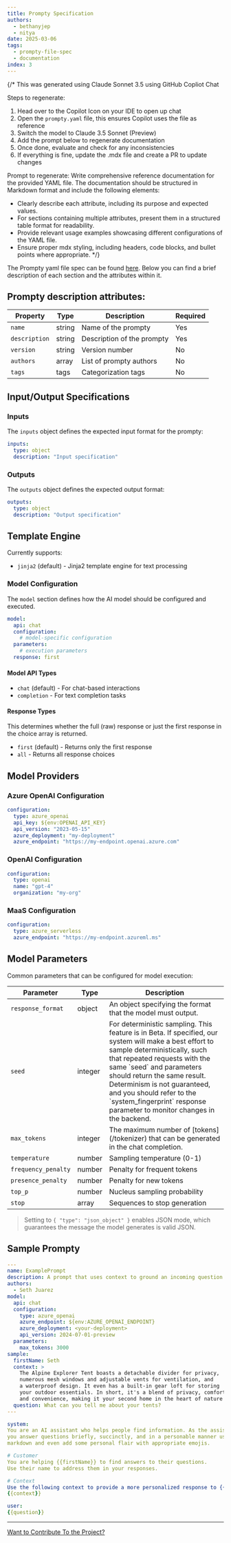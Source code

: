 ```yaml
---
title: Prompty Specification
authors:
  - bethanyjep
  - nitya
date: 2025-03-06
tags:
  - prompty-file-spec
  - documentation
index: 3
---
```



{/* This was generated using Claude Sonnet 3.5 using GitHub Copliot Chat

Steps to regenerate:
1. Head over to the Copilot Icon on your IDE to open up chat
2. Open the ``prompty.yaml`` file, this ensures Copilot uses the file as reference
3. Switch the model to Claude 3.5 Sonnet (Preview)
4. Add the prompt below to regenerate documentation
5. Once done, evaluate and check for any inconsistencies
6. If everything is fine, update the .mdx file and create a PR to update changes

Prompt to regenerate:
Write comprehensive reference documentation for the provided YAML file. The documentation should be structured in Markdown format and include the following elements:
- Clearly describe each attribute, including its purpose and expected values.
- For sections containing multiple attributes, present them in a structured table format for readability.
- Provide relevant usage examples showcasing different configurations of the YAML file.
- Ensure proper mdx styling, including headers, code blocks, and bullet points where appropriate. */}



The Prompty yaml file spec can be found [here](https://github.com/microsoft/prompty/blob/main/Prompty.yaml). Below you can find a brief description of each section and the attributes within it.

## Prompty description attributes:

<table>
  <thead>
    <tr>
      <th>Property</th>
      <th>Type</th>
      <th>Description</th>
      <th>Required</th>
    </tr>
  </thead>
  <tbody>
    <tr>
      <td><code>name</code></td>
      <td>string</td>
      <td>Name of the prompty</td>
      <td>Yes</td>
    </tr>
    <tr>
      <td><code>description</code></td>
      <td>string</td>
      <td>Description of the prompty</td>
      <td>Yes</td>
    </tr>
    <tr>
      <td><code>version</code></td>
      <td>string</td>
      <td>Version number</td>
      <td>No</td>
    </tr>
    <tr>
      <td><code>authors</code></td>
      <td>array</td>
      <td>List of prompty authors</td>
      <td>No</td>
    </tr>
    <tr>
      <td><code>tags</code></td>
      <td>tags</td>
      <td>Categorization tags</td>
      <td>No</td>
    </tr>
  </tbody>
</table>

## Input/Output Specifications

### Inputs

The `inputs` object defines the expected input format for the prompty:

```yaml
inputs:
  type: object
  description: "Input specification"
```

### Outputs

The `outputs` object defines the expected output format:

```yaml
outputs:
  type: object
  description: "Output specification"
```

## Template Engine

Currently supports:
- `jinja2` (default) - Jinja2 template engine for text processing

### Model Configuration

The `model` section defines how the AI model should be configured and executed.

```yaml
model:
  api: chat
  configuration:
    # model-specific configuration
  parameters:
    # execution parameters
  response: first
```

#### Model API Types

- `chat` (default) - For chat-based interactions
- `completion` - For text completion tasks

#### Response Types

This determines whether the full (raw) response or just the first response in the choice array is returned.

- `first` (default) - Returns only the first response
- `all` - Returns all response choices

## Model Providers

### Azure OpenAI Configuration

```yaml
configuration:
  type: azure_openai
  api_key: ${env:OPENAI_API_KEY}
  api_version: "2023-05-15"
  azure_deployment: "my-deployment"
  azure_endpoint: "https://my-endpoint.openai.azure.com"
```

### OpenAI Configuration

```yaml
configuration:
  type: openai
  name: "gpt-4"
  organization: "my-org"
```

### MaaS Configuration

```yaml
configuration:
  type: azure_serverless
  azure_endpoint: "https://my-endpoint.azureml.ms"
```

## Model Parameters

Common parameters that can be configured for model execution:

<table>
  <thead>
    <tr>
      <th>Parameter</th>
      <th>Type</th>
      <th>Description</th>
    </tr>
  </thead>
  <tbody>
    <tr>
      <td><code>response_format</code></td>
      <td>object</td>
      <td>An object specifying the format that the model must output.</td>
    </tr>
    <tr>
      <td><code>seed</code></td>
      <td>integer</td>
      <td>For deterministic sampling. This feature is in Beta. If specified, our system will make a best effort to sample deterministically, such that repeated requests with the same `seed` and parameters should return the same result. Determinism is not guaranteed, and you should refer to the `system_fingerprint` response parameter to monitor changes in the backend. </td>
    </tr>
    <tr>
      <td><code>max_tokens</code></td>
      <td>integer</td>
      <td>The maximum number of [tokens](/tokenizer) that can be generated in the chat completion. </td>   
    </tr>
    <tr>
      <td><code>temperature</code></td>
      <td>number</td>
      <td>Sampling temperature (0-1)</td>
    </tr>
    <tr>
      <td><code>frequency_penalty</code></td>
      <td>number</td>
      <td>Penalty for frequent tokens</td>
    </tr>
    <tr>
      <td><code>presence_penalty</code></td>
      <td>number</td>
      <td>Penalty for new tokens</td>
    </tr>
    <tr>
      <td><code>top_p</code></td>
      <td>number</td>
      <td>Nucleus sampling probability</td>
    </tr>
    <tr>
      <td><code>stop</code></td>
      <td>array</td>
      <td>Sequences to stop generation</td>
    </tr>
  </tbody>
</table>

> Setting to `{ "type": "json_object" }` enables JSON mode, which guarantees the message the model generates is valid JSON.

## Sample Prompty

```yaml
---
name: ExamplePrompt
description: A prompt that uses context to ground an incoming question
authors:
  - Seth Juarez
model:
  api: chat
  configuration:
    type: azure_openai
    azure_endpoint: ${env:AZURE_OPENAI_ENDPOINT}
    azure_deployment: <your-deployment>
    api_version: 2024-07-01-preview
  parameters:
    max_tokens: 3000
sample:
  firstName: Seth
  context: >
    The Alpine Explorer Tent boasts a detachable divider for privacy, 
    numerous mesh windows and adjustable vents for ventilation, and 
    a waterproof design. It even has a built-in gear loft for storing 
    your outdoor essentials. In short, it's a blend of privacy, comfort, 
    and convenience, making it your second home in the heart of nature!
  question: What can you tell me about your tents?
---

system:
You are an AI assistant who helps people find information. As the assistant, 
you answer questions briefly, succinctly, and in a personable manner using 
markdown and even add some personal flair with appropriate emojis.

# Customer
You are helping {{firstName}} to find answers to their questions.
Use their name to address them in your responses.

# Context
Use the following context to provide a more personalized response to {{firstName}}:
{{context}}

user:
{{question}}
```

---
[Want to Contribute To the Project?](/docs/contributing/)
